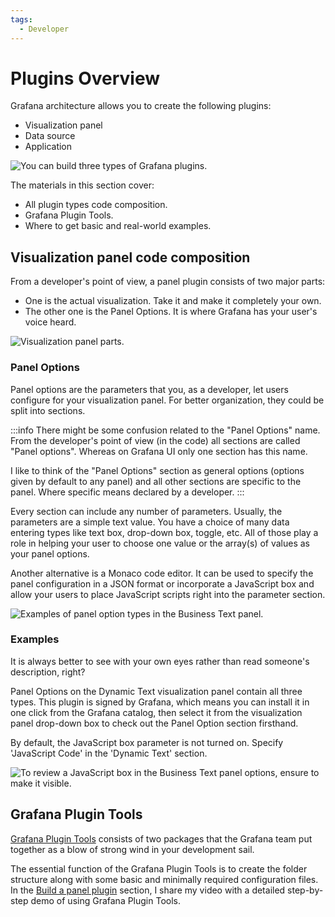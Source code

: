```yaml
---
tags:
  - Developer
---
```



# Plugins Overview

Grafana architecture allows you to create the following plugins:

- Visualization panel
- Data source
- Application

<Image
  title="You can build three types of Grafana plugins."
  src="/img/grafana/plugin-types.png"
/>

The materials in this section cover:

- All plugin types code composition.
- Grafana Plugin Tools.
- Where to get basic and real-world examples.

## Visualization panel code composition

From a developer's point of view, a panel plugin consists of two major parts:

- One is the actual visualization. Take it and make it completely your own.
- The other one is the Panel Options. It is where Grafana has your user's voice heard.

<Image
  title="Visualization panel parts."
  src="/img/grafana/details-panel.png"
/>

### Panel Options

Panel options are the parameters that you, as a developer, let users configure for your visualization panel. For better organization, they could be split into sections.

:::info
There might be some confusion related to the "Panel Options" name. From the developer's point of view (in the code) all sections are called "Panel options". Whereas on Grafana UI only one section has this name.

I like to think of the "Panel Options" section as general options (options given by default to any panel) and all other sections are specific to the panel. Where specific means declared by a developer.
:::

Every section can include any number of parameters. Usually, the parameters are a simple text value. You have a choice of many data entering types like text box, drop-down box, toggle, etc. All of those play a role in helping your user to choose one value or the array(s) of values as your panel options.

Another alternative is a Monaco code editor. It can be used to specify the panel configuration in a JSON format or incorporate a JavaScript box and allow your users to place JavaScript scripts right into the parameter section.

<Image
  title="Examples of panel option types in the Business Text panel."
  src="/img/grafana/details-dt.png"
/>

### Examples

It is always better to see with your own eyes rather than read someone's description, right?

Panel Options on the Dynamic Text visualization panel contain all three types.
This plugin is signed by Grafana, which means you can install it in one click from the Grafana catalog, then select it from the visualization panel drop-down box to check out the Panel Option section firsthand.

By default, the JavaScript box parameter is not turned on. Specify 'JavaScript Code' in the 'Dynamic Text' section.

<Image
  title="To review a JavaScript box in the Business Text panel options, ensure to make it visible."
  src="/img/grafana/dynamictext.png"
/>

## Grafana Plugin Tools

[Grafana Plugin Tools](https://grafana.github.io/plugin-tools/) consists of two packages that the Grafana team put together as a blow of strong wind in your development sail.

The essential function of the Grafana Plugin Tools is to create the folder structure along with some basic and minimally required configuration files. In the [Build a panel plugin](../../developer/panel/) section, I share my video with a detailed step-by-step demo of using Grafana Plugin Tools.
